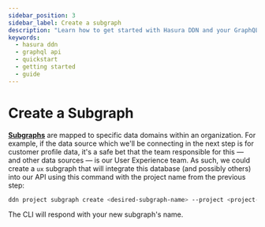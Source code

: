 ```yaml
---
sidebar_position: 3
sidebar_label: Create a subgraph
description: "Learn how to get started with Hasura DDN and your GraphQL API."
keywords:
  - hasura ddn
  - graphql api
  - quickstart
  - getting started
  - guide
---
```


# Create a Subgraph

[**Subgraphs**](/project-configuration/subgraphs.mdx) are mapped to specific data domains within an organization. For
example, if the data source which we'll be connecting in the next step is for customer profile data, it's a safe bet
that the team responsible for this — and other data sources — is our User Experience team. As such, we could create a
`ux` subgraph that will integrate this database (and possibly others) into our API using this command with the project
name from the previous step:

```bash
ddn project subgraph create <desired-subgraph-name> --project <project-name>
```

The CLI will respond with your new subgraph's name.
